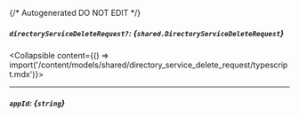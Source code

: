 {/* Autogenerated DO NOT EDIT  */}

##### `directoryServiceDeleteRequest?`: *{`shared.DirectoryServiceDeleteRequest`}*
<Collapsible content={() => import('/content/models/shared/directory_service_delete_request/typescript.mdx')}>
</Collapsible>

---
##### `appId`: *{`string`}*

